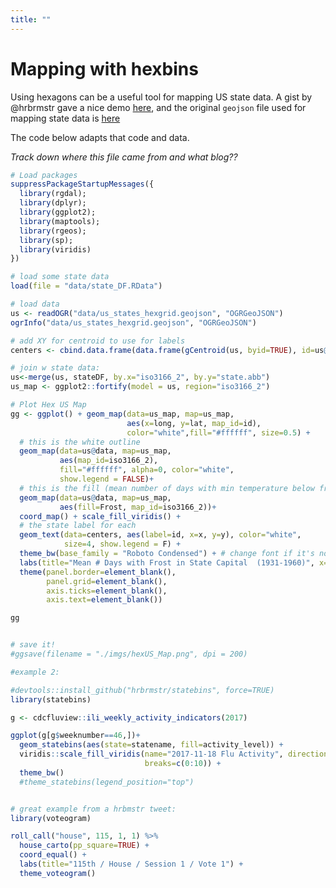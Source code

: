 ```yaml
---
title: ""
---
```


# Mapping with hexbins

Using hexagons can be a useful tool for mapping US state data. A gist by @hrbrmstr gave a nice demo [here](https://gist.github.com/hrbrmstr/4efedf3b24f7da4e24d1), and the original `geojson` file used for mapping state data is [here](https://team.cartodb.com/u/andrew/tables/andrew.us_states_hexgrid/public/map)

The code below adapts that code and data.

*Track down where this file came from and what blog??*

```r

# Load packages
suppressPackageStartupMessages({
  library(rgdal);
  library(dplyr);
  library(ggplot2);
  library(maptools);
  library(rgeos);
  library(sp);
  library(viridis)
})

# load some state data
load(file = "data/state_DF.RData")

# load data 
us <- readOGR("data/us_states_hexgrid.geojson", "OGRGeoJSON")
ogrInfo("data/us_states_hexgrid.geojson", "OGRGeoJSON")

# add XY for centroid to use for labels
centers <- cbind.data.frame(data.frame(gCentroid(us, byid=TRUE), id=us@data$iso3166_2))

# join w state data:
us<-merge(us, stateDF, by.x="iso3166_2", by.y="state.abb")
us_map <- ggplot2::fortify(model = us, region="iso3166_2")

# Plot Hex US Map
gg <- ggplot() + geom_map(data=us_map, map=us_map,
                          aes(x=long, y=lat, map_id=id),
                          color="white",fill="#ffffff", size=0.5) +
  # this is the white outline
  geom_map(data=us@data, map=us_map,
           aes(map_id=iso3166_2),
           fill="#ffffff", alpha=0, color="white",
           show.legend = FALSE)+
  # this is the fill (mean number of days with min temperature below freezing (1931–1960) in capital or large city)
  geom_map(data=us@data, map=us_map,
           aes(fill=Frost, map_id=iso3166_2))+
  coord_map() + scale_fill_viridis() + 
  # the state label for each
  geom_text(data=centers, aes(label=id, x=x, y=y), color="white",
            size=4, show.legend = F) + 
  theme_bw(base_family = "Roboto Condensed") + # change font if it's not working
  labs(title="Mean # Days with Frost in State Capital  (1931-1960)", x=NULL, y=NULL) +
  theme(panel.border=element_blank(),
        panel.grid=element_blank(), 
        axis.ticks=element_blank(),
        axis.text=element_blank())

gg


# save it!
#ggsave(filename = "./imgs/hexUS_Map.png", dpi = 200)

```

```r
#example 2:

#devtools::install_github("hrbrmstr/statebins", force=TRUE)
library(statebins)

g <- cdcfluview::ili_weekly_activity_indicators(2017)

ggplot(g[g$weeknumber==46,])+
  geom_statebins(aes(state=statename, fill=activity_level)) + 
  viridis::scale_fill_viridis(name="2017-11-18 Flu Activity", direction=-1,
                              breaks=c(0:10)) + 
  theme_bw()
  #theme_statebins(legend_position="top")


# great example from a hrbmstr tweet:
library(voteogram)

roll_call("house", 115, 1, 1) %>% 
  house_carto(pp_square=TRUE) + 
  coord_equal() +
  labs(title="115th / House / Session 1 / Vote 1") +
  theme_voteogram()
```


